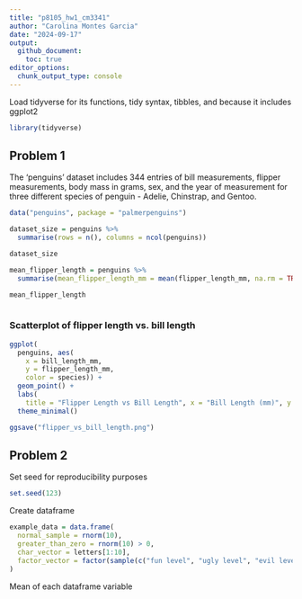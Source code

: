 ```yaml
---
title: "p8105_hw1_cm3341"
author: "Carolina Montes Garcia"
date: "2024-09-17"
output: 
  github_document:
    toc: true 
editor_options: 
  chunk_output_type: console
---
```


Load tidyverse for its functions, tidy syntax, tibbles, and because it includes ggplot2

```r
library(tidyverse)
```


## Problem 1
The 'penguins' dataset includes 344 entries of bill measurements, flipper measurements, body mass in grams, sex, and the year of measurement for three different species of penguin - Adelie, Chinstrap, and Gentoo. 

```r
data("penguins", package = "palmerpenguins")

dataset_size = penguins %>%
  summarise(rows = n(), columns = ncol(penguins))

dataset_size
```


```r
mean_flipper_length = penguins %>%
  summarise(mean_flipper_length_mm = mean(flipper_length_mm, na.rm = TRUE))

mean_flipper_length
```


```r

```

### Scatterplot of flipper length vs. bill length
```r
ggplot(
  penguins, aes(
    x = bill_length_mm, 
    y = flipper_length_mm, 
    color = species)) +
  geom_point() +
  labs(
    title = "Flipper Length vs Bill Length", x = "Bill Length (mm)", y = "Flipper Length (mm)") +
  theme_minimal()

ggsave("flipper_vs_bill_length.png")
```


## Problem 2

Set seed for reproducibility purposes
```r
set.seed(123)
```

Create dataframe
```r
example_data = data.frame(
  normal_sample = rnorm(10),
  greater_than_zero = rnorm(10) > 0,
  char_vector = letters[1:10],
  factor_vector = factor(sample(c("fun level", "ugly level", "evil level"), 10, replace = TRUE))
)
```

Mean of each dataframe variable
```r


```


